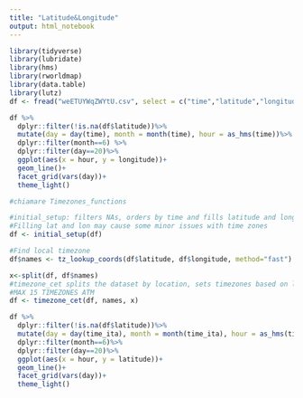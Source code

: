 ---
title: "Latitude&Longitude"
output: html_notebook
---


```{r setup}
library(tidyverse)
library(lubridate)
library(hms)
library(rworldmap)
library(data.table)
library(lutz)
df <- fread("weETUYWqZWYtU.csv", select = c("time","latitude","longitude","altitude","speed"))
```

```{r latitude 1, fig.height=15, fig.width=25, echo=FALSE, message=FALSE, warning=FALSE}
df %>%
  dplyr::filter(!is.na(df$latitude))%>%
  mutate(day = day(time), month = month(time), hour = as_hms(time))%>%
  dplyr::filter(month==6) %>%
  dplyr::filter(day==20)%>%
  ggplot(aes(x = hour, y = longitude))+
  geom_line()+
  facet_grid(vars(day))+
  theme_light()
```
```{r setup_timezones, include=FALSE}
#chiamare Timezones_functions 

#initial_setup: filters NAs, orders by time and fills latitude and longitude so as to be able to convert all available dates and times
#Filling lat and lon may cause some minor issues with time zones
df <- initial_setup(df)

#Find local timezone
df$names <- tz_lookup_coords(df$latitude, df$longitude, method="fast")

x<-split(df, df$names)
#timezone_cet splits the dataset by location, sets timezones based on location and converts time to CET
#MAX 15 TIMEZONES ATM
df <- timezone_cet(df, names, x)
```

```{r latitude 2, fig.height=15, fig.width=25, echo=FALSE, message=FALSE, warning=FALSE}
df %>%
  dplyr::filter(!is.na(df$latitude))%>%
  mutate(day = day(time_ita), month = month(time_ita), hour = as_hms(time_ita))%>%
  dplyr::filter(month==6)%>%
  dplyr::filter(day==20)%>%
  ggplot(aes(x = hour, y = latitude))+
  geom_line()+
  facet_grid(vars(day))+
  theme_light()
```